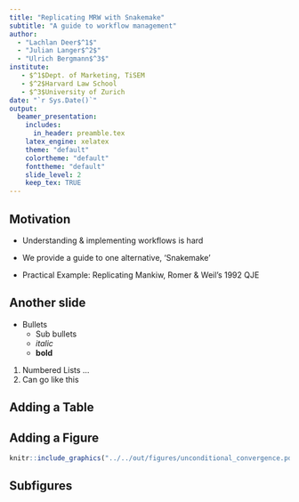 ```yaml
---
title: "Replicating MRW with Snakemake"
subtitle: "A guide to workflow management"
author:
  - "Lachlan Deer$^1$"
  - "Julian Langer$^2$"
  - "Ulrich Bergmann$^3$"
institute:
   - $^1$Dept. of Marketing, TiSEM
   - $^2$Harvard Law School
   - $^3$University of Zurich
date: "`r Sys.Date()`"
output:
  beamer_presentation:
    includes: 
      in_header: preamble.tex
    latex_engine: xelatex
    theme: "default"
    colortheme: "default"
    fonttheme: "default"
    slide_level: 2
    keep_tex: TRUE
---
```


## Motivation

* Understanding & implementing workflows is hard
* We provide a guide to one alternative, 'Snakemake'

* Practical Example: Replicating Mankiw, Romer & Weil's 1992 QJE

## Another slide

* Bullets
    - Sub bullets
    - *italic*
    - **bold**

1. Numbered Lists ...
2. Can go like this

## Adding a Table

\input{../../out/tables/tab03_ucc_solow.tex}

## Adding a Figure

```r
knitr::include_graphics("../../out/figures/unconditional_convergence.pdf")
```

## Subfigures

\begin{figure}[h!]
        \caption{\small{Figure Caption}}
        \begin{subfigure}[b]{0.3\textwidth}
            \centering
            \includegraphics[width=\textwidth]{../../out/figures/unconditional_convergence.pdf}
            \caption{\small{Subcaption to edit}}
            \label{fig:subfig1}
        \end{subfigure}
        \hfill
        \begin{subfigure}[b]{0.3\textwidth}
            \centering
            \includegraphics[width=\textwidth]{../../out/figures/conditional_convergence.pdf}
            \caption{\small{Subcaption to edit}}
            \label{fig:subfig2}
        \end{subfigure}
        \hfill
        \begin{subfigure}[b]{0.3\textwidth}
            \centering
            \includegraphics[width=\textwidth]{../../out/figures/aug_conditional_convergence.pdf}
            \caption{\small{Subcaption to edit}}
            \label{fig:subfig3}
        \end{subfigure}
\begin{fignote}
    \textit{Notes}: Figure Level notes
\end{fignote}
\end{figure}